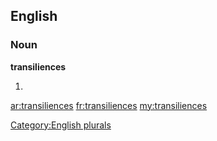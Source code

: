==English==

===Noun===
'''transiliences'''

# {{plural of|[[transilience]]}}

[[Category:English plurals]]

[[ar:transiliences]]
[[fr:transiliences]]
[[my:transiliences]]